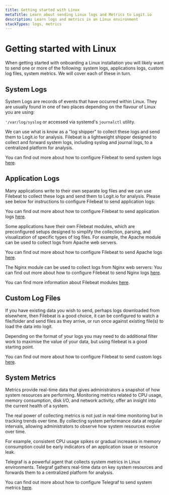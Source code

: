 ```yaml
---
title: Getting started with Linux
metaTitle: Learn about sending Linux logs and Metrics to Logit.io
description: Learn logs and metrics in an Linux environment
stackTypes: logs, metrics
---
```


# Getting started with Linux

When getting started with onboarding a Linux installation you will likely want to send one or more of the following:
system logs, applications logs, custom log files, system metrics. We will cover each of these in turn.

## System Logs

System Logs are records of events that have occurred within Linux.
They are usually found in one of two places depending on the flavour of Linux you are using:

`'/var/log/syslog` or accessed via systemd's `journalctl` utility.

We can use what is know as a "log shipper" to collect these logs and send them to Logit.io for analysis. 
Filebeat is a lightweight shipper designed to collect and forward system logs,
including syslog and journal logs, to a centralized platform for analysis.

You can find out more about how to configure Filebeat to send system logs [here](../integrations/filebeat-system).

## Application Logs

Many applications write to their own separate log files and we can use Filebeat to collect these logs 
and send them to Logit.io for analysis. Please see below for instructions to configure Filebeat to send application logs:

You can find out more about how to configure Filebeat to send application logs [here](../integrations/filebeat).

Some applications have their own Filebeat modules, which are preconfigured setups designed 
to simplify the collection, parsing, and visualization of specific types of log files.
For example, the Apache module can be used to collect logs from Apache web servers.

You can find out more about how to configure Filebeat to send Apache logs [here](../integrations/apache).

The Nginx module can be used to collect logs from Nginx web servers:
You can find out more about how to configure Filebeat to send Nginx logs [here](../integrations/nginx).

You can find more information about Filebeat modules [here](../getting-started/filebeat-modules.mdx).

## Custom Log Files

If you have existing data you wish to send, perhaps logs downloaded from elsewhere, then Filebeat is a good choice, 
it can be configured to watch a file/folder and send files as they arrive, or run once against existing file(s) 
to load the data into logit.

Depending on the format of your logs you may need to do additional filter work to maximise the value of your data, 
but using filebeat is a good starting point.

You can find out more about how to configure Filebeat to send custom logs [here](../integrations/filebeat).

## System Metrics

Metrics provide real-time data that gives administrators a snapshot of how system resources are performing. 
Monitoring metrics related to CPU usage, memory consumption, disk I/O, and network activity, offer an 
insight into the current health of a system.

The real power of collecting metrics is not just in real-time monitoring but in tracking trends over time. 
By collecting system performance data at regular intervals, allowing administrators to observe how system resources evolve over time.

For example, consistent CPU usage spikes or gradual increases in memory consumption could be early indicators of an 
application issue or resource leak.

Telegraf is a powerful agent that collects system metrics in Linux environments. Telegraf gathers real-time 
data on key system resources and forwards them to a centralized platform for analysis. 

You can find out more about how to configure Telegraf to send system metrics [here](../integrations/system-metrics).